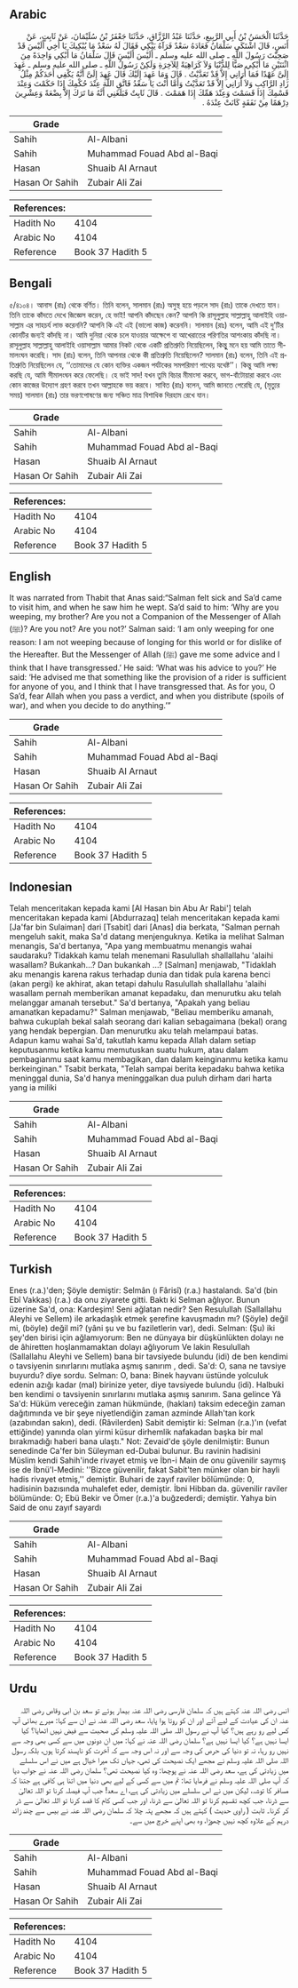 ## Arabic


<div dir="rtl" lang="ar" style={{fontSize:'larger',backgroundColor:'#f8f9fa',padding:20}}>
حَدَّثَنَا الْحَسَنُ بْنُ أَبِي الرَّبِيعِ، حَدَّثَنَا عَبْدُ الرَّزَّاقِ، حَدَّثَنَا جَعْفَرُ بْنُ سُلَيْمَانَ، عَنْ ثَابِتٍ، عَنْ أَنَسٍ، قَالَ اشْتَكَى سَلْمَانُ فَعَادَهُ سَعْدٌ فَرَآهُ يَبْكِي فَقَالَ لَهُ سَعْدٌ مَا يُبْكِيكَ يَا أَخِي أَلَيْسَ قَدْ صَحِبْتَ رَسُولَ اللَّهِ ـ صلى الله عليه وسلم ـ أَلَيْسَ أَلَيْسَ قَالَ سَلْمَانُ مَا أَبْكِي وَاحِدَةً مِنَ اثْنَتَيْنِ مَا أَبْكِي صَبًّا لِلدُّنْيَا وَلاَ كَرَاهِيَةً لِلآخِرَةِ وَلَكِنْ رَسُولُ اللَّهِ ـ صلى الله عليه وسلم ـ عَهِدَ إِلَىَّ عَهْدًا فَمَا أُرَانِي إِلاَّ قَدْ تَعَدَّيْتُ ‏.‏ قَالَ وَمَا عَهِدَ إِلَيْكَ قَالَ عَهِدَ إِلَىَّ أَنَّهُ يَكْفِي أَحَدَكُمْ مِثْلُ زَادِ الرَّاكِبِ وَلاَ أُرَانِي إِلاَّ قَدْ تَعَدَّيْتُ وَأَمَّا أَنْتَ يَا سَعْدُ فَاتَّقِ اللَّهَ عِنْدَ حُكْمِكَ إِذَا حَكَمْتَ وَعِنْدَ قَسْمِكَ إِذَا قَسَمْتَ وَعِنْدَ هَمِّكَ إِذَا هَمَمْتَ ‏.‏ قَالَ ثَابِتٌ فَبَلَغَنِي أَنَّهُ مَا تَرَكَ إِلاَّ بِضْعَةً وَعِشْرِينَ دِرْهَمًا مِنْ نَفَقَةٍ كَانَتْ عِنْدَهُ ‏.‏
</div>
<div style={{backgroundColor:'#f8f9fa',padding:20, marginBottom: 10}}><table> <thead> <tr> <th>Grade</th> <th></th> </tr> </thead> <tbody> <tr><td>Sahih</td><td>Al-Albani</td></tr><tr><td>Sahih</td><td>Muhammad Fouad Abd al-Baqi</td></tr><tr><td>Hasan</td><td>Shuaib Al Arnaut</td></tr><tr><td>Hasan Or Sahih</td><td>Zubair Ali Zai</td></tr></tbody></table><table> <thead> <tr> <th>References:</th> <th></th> </tr> </thead> <tbody><tr><td>Hadith No</td><td>4104</td></tr><tr><td>Arabic No</td><td>4104</td></tr><tr><td>Reference</td><td>Book 37 Hadith 5</td></tr></tbody></table></div>

## Bengali


<div dir="ltr" lang="bn" style={{fontSize:'larger',backgroundColor:'#f8f9fa',padding:20}}>
৫/৪১০৪। আনাস (রাঃ) থেকে বর্ণিত। তিনি বলেন, সালমান (রাঃ) অসুস্থ হয়ে পড়লে সাদ (রাঃ) তাকে দেখতে যান। তিনি তাকে কাঁদতে দেখে জিজ্ঞেস করেন, হে ভাই! আপনি কাঁদছেন কেন? আপনি কি রাসূলুল্লাহ সাল্লাল্লাহু আলাইহি ওয়াসাল্লাম এর সাহচর্য লাভ করেননি? আপনি কি এই এই (ভালো কাজ) করেননি। সালমান (রাঃ) বলেন, আমি এই দু’টির কোনটির জন্যই কাঁদছি না। আমি দুনিয়া থেকে চলে যাওয়ার আক্ষেপে বা আখেরাতের পরিণতির আশংকায় কাঁদছি না। রাসূলুল্লাহ সাল্লাল্লাহু আলাইহি ওয়াসাল্লাম আমার নিকট থেকে একটি প্রতিশ্রুতি নিয়েছিলেন, কিন্তুু মনে হয় আমি তাতে সীমালংঘন করেছি। সাদ (রাঃ) বলেন, তিনি আপনার থেকে কী প্রতিশ্রুতি নিয়েছিলেন? সালমান (রাঃ) বলেন, তিনি এই প্রতিশ্রুতি নিয়েছিলেন যে, ‘‘তোমাদের যে কোন ব্যক্তির একজন পর্যটকের সমপরিমাণ পাথেয় যথেষ্ট’’। কিন্তু আমি লক্ষ্য করছি যে, আমি সীমালংঘন করে ফেলেছি। হে ভাই সাদ! যখন তুমি বিচার মীমাংসা করবে, ভাগ-বাঁটোয়ারা করবে এবং কোন কাজের উদ্যোগ গ্রহণ করবে তখন আল্লাহকে ভয় করবে। সাবিত (রাঃ) বলেন, আমি জানতে পেরেছি যে, (মৃত্যুর সময়) সালমান (রাঃ) তার ভরণপোষণের জন্য সঞ্চিত মাত্র বিশাধিক দিরহাম রেখে যান।
</div>
<div style={{backgroundColor:'#f8f9fa',padding:20, marginBottom: 10}}><table> <thead> <tr> <th>Grade</th> <th></th> </tr> </thead> <tbody> <tr><td>Sahih</td><td>Al-Albani</td></tr><tr><td>Sahih</td><td>Muhammad Fouad Abd al-Baqi</td></tr><tr><td>Hasan</td><td>Shuaib Al Arnaut</td></tr><tr><td>Hasan Or Sahih</td><td>Zubair Ali Zai</td></tr></tbody></table><table> <thead> <tr> <th>References:</th> <th></th> </tr> </thead> <tbody><tr><td>Hadith No</td><td>4104</td></tr><tr><td>Arabic No</td><td>4104</td></tr><tr><td>Reference</td><td>Book 37 Hadith 5</td></tr></tbody></table></div>

## English


<div dir="ltr" lang="en" style={{fontSize:'larger',backgroundColor:'#f8f9fa',padding:20}}>
It was narrated from Thabit that Anas said:“Salman felt sick and Sa’d came to visit him, and when he saw him he wept. Sa’d said to him: ‘Why are you weeping, my brother? Are you not a Companion of the Messenger of Allah (ﷺ)? Are you not? Are you not?’ Salman said: ‘I am only weeping for one reason: I am not weeping because of longing for this world or for dislike of the Hereafter. But the Messenger of Allah (ﷺ) gave me some advice and I think that I have transgressed.’ He said: ‘What was his advice to you?’ He said: ‘He advised me that something like the provision of a rider is sufficient for anyone of you, and I think that I have transgressed that. As for you, O Sa’d, fear Allah when you pass a verdict, and when you distribute (spoils of war), and when you decide to do anything.’”
</div>
<div style={{backgroundColor:'#f8f9fa',padding:20, marginBottom: 10}}><table> <thead> <tr> <th>Grade</th> <th></th> </tr> </thead> <tbody> <tr><td>Sahih</td><td>Al-Albani</td></tr><tr><td>Sahih</td><td>Muhammad Fouad Abd al-Baqi</td></tr><tr><td>Hasan</td><td>Shuaib Al Arnaut</td></tr><tr><td>Hasan Or Sahih</td><td>Zubair Ali Zai</td></tr></tbody></table><table> <thead> <tr> <th>References:</th> <th></th> </tr> </thead> <tbody><tr><td>Hadith No</td><td>4104</td></tr><tr><td>Arabic No</td><td>4104</td></tr><tr><td>Reference</td><td>Book 37 Hadith 5</td></tr></tbody></table></div>

## Indonesian


<div dir="ltr" lang="id" style={{fontSize:'larger',backgroundColor:'#f8f9fa',padding:20}}>
Telah menceritakan kepada kami [Al Hasan bin Abu Ar Rabi'] telah menceritakan kepada kami [Abdurrazaq] telah menceritakan kepada kami [Ja'far bin Sulaiman] dari [Tsabit] dari [Anas] dia berkata, "Salman pernah mengeluh sakit, maka Sa'd datang menjenguknya. Ketika ia melihat Salman menangis, Sa'd bertanya, "Apa yang membuatmu menangis wahai saudaraku? Tidakkah kamu telah menemani Rasulullah shallallahu 'alaihi wasallam? Bukankah…? Dan bukankah …? [Salman] menjawab, "Tidaklah aku menangis karena rakus terhadap dunia dan tidak pula karena benci (akan pergi) ke akhirat, akan tetapi dahulu Rasulullah shallallahu 'alaihi wasallam pernah memberikan amanat kepadaku, dan menurutku aku telah melanggar amanah tersebut." Sa'd bertanya, "Apakah yang beliau amanatkan kepadamu?" Salman menjawab, "Beliau memberiku amanah, bahwa cukuplah bekal salah seorang dari kalian sebagaimana (bekal) orang yang hendak bepergian. Dan menurutku aku telah melampaui batas. Adapun kamu wahai Sa'd, takutlah kamu kepada Allah dalam setiap keputusanmu ketika kamu memutuskan suatu hukum, atau dalam pembagianmu saat kamu membagikan, dan dalam keinginanmu ketika kamu berkeinginan." Tsabit berkata, "Telah sampai berita kepadaku bahwa ketika meninggal dunia, Sa'd hanya meninggalkan dua puluh dirham dari harta yang ia miliki
</div>
<div style={{backgroundColor:'#f8f9fa',padding:20, marginBottom: 10}}><table> <thead> <tr> <th>Grade</th> <th></th> </tr> </thead> <tbody> <tr><td>Sahih</td><td>Al-Albani</td></tr><tr><td>Sahih</td><td>Muhammad Fouad Abd al-Baqi</td></tr><tr><td>Hasan</td><td>Shuaib Al Arnaut</td></tr><tr><td>Hasan Or Sahih</td><td>Zubair Ali Zai</td></tr></tbody></table><table> <thead> <tr> <th>References:</th> <th></th> </tr> </thead> <tbody><tr><td>Hadith No</td><td>4104</td></tr><tr><td>Arabic No</td><td>4104</td></tr><tr><td>Reference</td><td>Book 37 Hadith 5</td></tr></tbody></table></div>

## Turkish


<div dir="ltr" lang="tr" style={{fontSize:'larger',backgroundColor:'#f8f9fa',padding:20}}>
Enes (r.a.)'den; Şöyle demiştir: Selmân (ı Fârisî) (r.a.) hastalandı. Sa'd (bin Ebî Vakkas) (r.a.) da onu ziyarete gitti. Baktı ki Selman ağlıyor. Bunun üzerine Sa'd, ona: Kardeşim! Seni ağlatan nedir? Sen Resulullah (Sallallahu Aleyhi ve Sellem) ile arkadaşlık etmek şerefine kavuşmadın mı? (Şöyle) değil mi, (böyle) değil mi? (yâni şu ve bu faziletlerin var), dedi. Selman: (Şu) iki şey'den birisi için ağlamıyorum: Ben ne dünyaya bir düşkünlükten dolayı ne de âhiretten hoşlanmamaktan dolayı ağlıyorum Ve lakin Resulullah (Sallallahu Aleyhi ve Sellem) bana bir tavsiyede bulundu (idi) de ben kendimi o tavsiyenin sınırlarını mutlaka aşmış sanırım , dedi. Sa'd: O, sana ne tavsiye buyurdu? diye sordu. Selman: O, bana: Binek hayvanı üstünde yolculuk edenin azığı kadar (mal) birinize yeter, diye tavsiyede bulundu (idi). Halbuki ben kendimi o tavsiyenin sınırlarını mutlaka aşmış sanırım. Sana gelince Yâ Sa'd: Hüküm vereceğin zaman hükmünde, (hakları) taksim edeceğin zaman dağıtımında ve bir şeye niyetlendiğin zaman azminde Allah'tan kork (azabından sakın), dedi. (Râvilerden) Sabit demiştir ki: Selman (r.a.)'ın (vefat ettiğinde) yanında olan yirmi küsur dirhemlik nafakadan başka bir mal bırakmadığı haberi bana ulaştı." Not: Zevaid'de şöyle denilmiştir: Bunun senedinde Ca'fer bin Süleyman ed-Dubai bulunur. Bu ravinin hadisini Müslim kendi Sahih'inde rivayet etmiş ve İbn-i Main de onu güvenilir saymış ise de İbnü'l-Medini: ''Bizce güvenilir, fakat Sabit'ten münker olan bir hayli hadis rivayet etmiş,'' demiştir. Buhari de zayıf raviler bölümünde: 0, hadisinin bazısında muhalefet eder, demiştir. İbni Hibban da. güvenilir raviler bölümünde: O; Ebü Bekir ve Ömer (r.a.)'a buğzederdi; demiştir. Yahya bin Said de onu zayıf sayardı
</div>
<div style={{backgroundColor:'#f8f9fa',padding:20, marginBottom: 10}}><table> <thead> <tr> <th>Grade</th> <th></th> </tr> </thead> <tbody> <tr><td>Sahih</td><td>Al-Albani</td></tr><tr><td>Sahih</td><td>Muhammad Fouad Abd al-Baqi</td></tr><tr><td>Hasan</td><td>Shuaib Al Arnaut</td></tr><tr><td>Hasan Or Sahih</td><td>Zubair Ali Zai</td></tr></tbody></table><table> <thead> <tr> <th>References:</th> <th></th> </tr> </thead> <tbody><tr><td>Hadith No</td><td>4104</td></tr><tr><td>Arabic No</td><td>4104</td></tr><tr><td>Reference</td><td>Book 37 Hadith 5</td></tr></tbody></table></div>

## Urdu


<div dir="rtl" lang="ur" style={{fontSize:'larger',backgroundColor:'#f8f9fa',padding:20}}>
انس رضی اللہ عنہ کہتے ہیں کہ سلمان فارسی رضی اللہ عنہ بیمار ہوئے تو سعد بن ابی وقاص رضی اللہ عنہ ان کی عیادت کے لیے آئے اور ان کو روتا ہوا پایا، سعد رضی اللہ عنہ نے ان سے کہا: میرے بھائی آپ کس لیے رو رہے ہیں؟ کیا آپ نے رسول اللہ صلی اللہ علیہ وسلم کی صحبت سے فیض نہیں اٹھایا؟ کیا ایسا نہیں ہے؟ کیا ایسا نہیں ہے؟ سلمان رضی اللہ عنہ نے کہا: میں ان دونوں میں سے کسی بھی وجہ سے نہیں رو رہا، نہ تو دنیا کی حرص کی وجہ سے اور نہ اس وجہ سے کہ آخرت کو ناپسند کرتا ہوں، بلکہ رسول اللہ صلی اللہ علیہ وسلم نے مجھے ایک نصیحت کی تھی، جہاں تک میرا خیال ہے میں نے اس سلسلے میں زیادتی کی ہے، سعد رضی اللہ عنہ نے پوچھا: وہ کیا نصیحت تھی؟ سلمان رضی اللہ عنہ نے جواب دیا کہ آپ صلی اللہ علیہ وسلم نے فرمایا تھا: تم میں سے کسی کے لیے بھی دنیا میں اتنا ہی کافی ہے جتنا کہ مسافر کا توشہ، لیکن میں نے اس سلسلے میں زیادتی کی ہے، اے سعد! جب آپ فیصلہ کرنا تو اللہ تعالیٰ سے ڈرنا، جب کچھ تقسیم کرنا تو اللہ تعالیٰ سے ڈرنا، اور جب کسی کام کا قصد کرنا تو اللہ تعالیٰ سے ڈر کر کرنا۔ ثابت ( راوی حدیث ) کہتے ہیں کہ مجھے پتہ چلا کہ سلمان رضی اللہ عنہ نے بیس سے چند زائد درہم کے علاوہ کچھ نہیں چھوڑا، وہ بھی اپنے خرچ میں سے۔
</div>
<div style={{backgroundColor:'#f8f9fa',padding:20, marginBottom: 10}}><table> <thead> <tr> <th>Grade</th> <th></th> </tr> </thead> <tbody> <tr><td>Sahih</td><td>Al-Albani</td></tr><tr><td>Sahih</td><td>Muhammad Fouad Abd al-Baqi</td></tr><tr><td>Hasan</td><td>Shuaib Al Arnaut</td></tr><tr><td>Hasan Or Sahih</td><td>Zubair Ali Zai</td></tr></tbody></table><table> <thead> <tr> <th>References:</th> <th></th> </tr> </thead> <tbody><tr><td>Hadith No</td><td>4104</td></tr><tr><td>Arabic No</td><td>4104</td></tr><tr><td>Reference</td><td>Book 37 Hadith 5</td></tr></tbody></table></div>